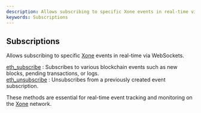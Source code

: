 ```yaml
---
description: Allows subscribing to specific Xone events in real-time via WebSockets.
keywords: Subscriptions
---
```



<Meta
  title="Xone subscriptions info | dRPC"
/>

## Subscriptions

Allows subscribing to specific [Xone](https://xone.org/) events in real-time via WebSockets.

[eth_subscribe](/openapi/subscriptions/eth_subscribe) : Subscribes to various blockchain events such as new blocks, pending transactions, or logs. \
[eth_unsubscribe](/openapi/subscriptions/eth_unsubscribe) : Unsubscribes from a previously created event subscription.

These methods are essential for real-time event tracking and monitoring on the [Xone](https://xone.org/) network.
